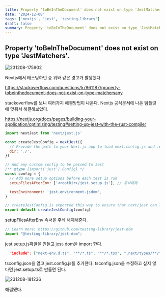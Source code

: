 ```yaml
---
title: Property 'toBeInTheDocument' does not exist on type 'JestMatchers<HTMLElement>'.
date: '2024-12-08'
tags: ['nextjs', 'jest', 'testing-library']
draft: false
summary: Property 'toBeInTheDocument' does not exist on type 'JestMatchers<HTMLElement>'. 해결하기
---
```


## Property 'toBeInTheDocument' does not exist on type 'JestMatchers<HTMLElement>'.

![231208-175902](/static/images/jest-matcher-type-not-exist/231208-175902.png)

Nextjs에서 테스팅하던 중 위와 같은 경고가 발생했다.

https://stackoverflow.com/questions/57861187/property-tobeinthedocument-does-not-exist-on-type-matchersany

stackoverflow를 보니 여러가지 해결방법이 나온다.
Nextjs 공식문서에 나온 템플릿에 맞춰서 해결해보았다.

https://nextjs.org/docs/pages/building-your-application/optimizing/testing#setting-up-jest-with-the-rust-compiler

```javascript:jest.config.js
import nextJest from 'next/jest.js'

const createJestConfig = nextJest({
  // Provide the path to your Next.js app to load next.config.js and .env files in your test environment
  dir: './',
})

// Add any custom config to be passed to Jest
/** @type {import('jest').Config} */
const config = {
  // Add more setup options before each test is run
  setupFilesAfterEnv: ['<rootDir>/jest.setup.js'], // 주석해제

  testEnvironment: 'jest-environment-jsdom',
}

// createJestConfig is exported this way to ensure that next/jest can load the Next.js config which is async
export default createJestConfig(config)
```

setupFilesAfterEnv 속서을 주석 해제해준다.

```javascript:jest.setup.js
// Learn more: https://github.com/testing-library/jest-dom
import "@testing-library/jest-dom";
```

jest.setup.js파일을 만들고 jest-dom을 import 한다.

```json:tsconfig.json
  "include": ["next-env.d.ts", "**/*.ts", "**/*.tsx", ".next/types/**/*.ts", "jest.setup.js"],
```

tsconfig.json을 열고 jest.config.js를 추가한다. tsconfig.json을 수정하고 싶지 않다면 jest.setup.ts로 만들면 된다.

![231208-181236](/static/images/jest-matcher-type-not-exist/231208-181236.png)

해결됐다.
